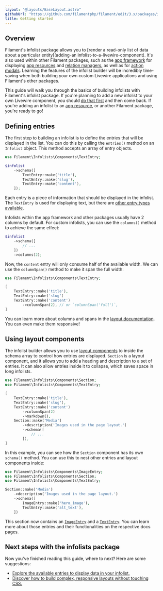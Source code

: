 ```yaml
---
layout: "@layouts/BaseLayout.astro"
githubUrl: "https://github.com/filamentphp/filament/edit/3.x/packages/infolists/docs/02-getting-started.md"
title: Getting started
---
```


## Overview

Filament's infolist package allows you to [render a read-only list of data about a particular entity](adding-an infolist-to-a-livewire-component). It's also used within other Filament packages, such as the [app framework](../app) for displaying [app resources](../app/resources) and [relation managers](../app/resources/relation-managers), as well as for [action modals](../actions). Learning the features of the infolist builder will be incredibly time-saving when both building your own custom Livewire applications and using Filament's other packages.

This guide will walk you through the basics of building infolists with Filament's infolist package. If you're planning to add a new infolist to your own Livewire component, you should [do that first](adding-an-infolist-to-a-livewire-component) and then come back. If you're adding an infolist to an [app resource](../app/resources), or another Filament package, you're ready to go!

## Defining entries

The first step to building an infolist is to define the entries that will be displayed in the list. You can do this by calling the `entries()` method on an `Infolist` object. This method accepts an array of entry objects.

```php
use Filament\Infolists\Components\TextEntry;

$infolist
    ->schema([
        TextEntry::make('title'),
        TextEntry::make('slug'),
        TextEntry::make('content'),
    ]);
```

Each entry is a piece of information that should be displayed in the infolist. The `TextEntry` is used for displaying text, but there are [other entry types available](entries/getting-started#available-entries).

Infolists within the app framework and other packages usually have 2 columns by default. For custom infolists, you can use the `columns()` method to achieve the same effect:

```php
$infolist
    ->schema([
        // ...
    ])
    ->columns(2);
```

Now, the `content` entry will only consume half of the available width. We can use the `columnSpan()` method to make it span the full width:

```php
use Filament\Infolists\Components\TextEntry;

[
    TextEntry::make('title'),
    TextEntry::make('slug')
    TextEntry::make('content')
        ->columnSpan(2), // or `columnSpan('full')`,
]
```

You can learn more about columns and spans in the [layout documentation](layout/grid). You can even make them responsive!

## Using layout components

The infolist builder allows you to use [layout components](layout/getting-started#available-layout-components) to inside the schema array to control how entries are displayed. `Section` is a layout component, and it allows you to add a heading and description to a set of entries. It can also allow entries inside it to collapse, which saves space in long infolists.

```php
use Filament\Infolists\Components\Section;
use Filament\Infolists\Components\TextEntry;

[
    TextEntry::make('title'),
    TextEntry::make('slug'),
    TextEntry::make('content')
        ->columnSpan(2)
        ->markdown(),
    Section::make('Media')
        ->description('Images used in the page layout.')
        ->schema([
            // ...
        ]),
]
```

In this example, you can see how the `Section` component has its own `schema()` method. You can use this to nest other entries and layout components inside:

```php
use Filament\Infolists\Components\ImageEntry;
use Filament\Infolists\Components\Section;
use Filament\Infolists\Components\TextEntry;

Section::make('Media')
    ->description('Images used in the page layout.')
    ->schema([
        ImageEntry::make('hero_image'),
        TextEntry::make('alt_text'),
    ])
```

This section now contains an [`ImageEntry`](entries/image) and a [`TextEntry`](entries/text). You can learn more about those entries and their functionalities on the respective docs pages.

## Next steps with the infolists package

Now you've finished reading this guide, where to next? Here are some suggestions:

- [Explore the available entries to display data in your infolist.](entries/getting-started#available-entries)
- [Discover how to build complex, responsive layouts without touching CSS.](layout/getting-started)
